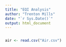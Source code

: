 ```yaml
---
title: "EQI Analysis"
author: "Trenton Mills"
date: "`r Sys.Date()`"
output: html_document
---
```


```r

```


```r
air <- read.csv("Air.csv")
```



